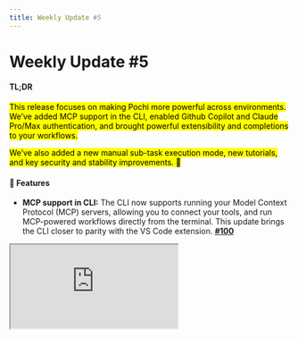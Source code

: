 ```yaml
---
title: Weekly Update #5
---
```


# Weekly Update #5

#### TL;DR

<mark>This release focuses on making Pochi more powerful across environments. We’ve added MCP support in the CLI, enabled Github Copilot and Claude Pro/Max authentication, and brought powerful extensibility and completions to your workflows. </mark>

<mark>We’ve also added a new manual sub-task execution mode, new tutorials, and key security and stability improvements. 🙌 </mark>

#### 🚀 Features

- **MCP support in CLI:** The CLI now supports running your Model Context Protocol (MCP) servers, allowing you to connect your tools, and run MCP-powered workflows directly from the terminal. This update brings the CLI closer to parity with the VS Code extension. **[#100](https://github.com/TabbyML/pochi/issues/100)**

<div
className="w-12/15 md:ml-8 *:shadow-xl/30 *:rounded-lg"
  style={{
    position: "relative",
    paddingBottom: "53.7%",
    marginBottom: 20,
    height: 0,
    overflow: "hidden",
    maxWidth: "100%",
  }}
>
  <iframe
    src="https://drive.google.com/file/d/1V8Ut_XXM9sRdSPHhoGVhMMnJHkxeaYFp/preview"
    style={{
      position: "absolute",
      top: 0,
      left: 0,
      width: "100%",
      height: "100%",
      border: "none",
      borderRadius: "8px",
    }}
    allowFullScreen
    title="MCP Support in CLI"
  />
</div>

- **AI Tooling Integrations (GitHub Copilot + Claude):** You can now authenticate and use your GitHub Copilot and existing Claude Pro/Max subscriptions within Pochi across both the CLI and VS Code. Once authenticated, these services provide completions and suggestions directly in your workflows, enhancing the overall AI-assisted development experience. **[#184](https://github.com/TabbyML/pochi/issues/184) , [#61](https://github.com/TabbyML/pochi/issues/61), [#306](https://github.com/TabbyML/pochi/issues/306)** 

  <div className="w-12/15 md:ml-8 *:shadow-xl/30 *:rounded-lg">![Claude Support](./images/claude-copilot-support.png)</div>

- **Manual Execution Mode for Sub-Tasks:** Sub-tasks created with `newTask` can now be run in a manual, step-by-step mode avoiding large unmoderated changes to your codebases in your sensitive workflows. **[#300](https://github.com/TabbyML/pochi/issues/300)**


<div
className="w-12/15 md:ml-8 *:shadow-xl/30 *:rounded-lg"
  style={{
    position: "relative",
    paddingBottom: "53.7%",
    marginBottom: 20,
    height: 0,
    overflow: "hidden",
    maxWidth: "100%",
  }}
>
  <iframe
    src="https://drive.google.com/file/d/1AwiwI9uIv4Rf_r1rolCLMW38wWVZHP2y/preview"
    style={{
      position: "absolute",
      top: 0,
      left: 0,
      width: "100%",
      height: "100%",
      border: "none",
      borderRadius: "8px",
    }}
    allowFullScreen
    title="Manual Execution for Sub-tasks"
  />
</div>


- **Improved VS Code Configuration Navigation:** VS Code commands like `Pochi: Open MCP Server Settings` now open the relevant config file and jump directly to the specific setting, **[#301](https://github.com/TabbyML/pochi/issues/301)**


#### ✨ Enhancements

- **Enhanced Gemini Model Support:** We've improved existing image input capabilities with added PDF and video inputs, providing richer multimodal workflows with Gemini models. **[#219](https://github.com/TabbyML/pochi/issues/219)**

- **Malformed Custom Agents in VSCode Settings:** Previously ignored malformed agent files (e.g., with YAML parsing errors) are now displayed in the settings UI with a clear warning, making it easier to debug and fix broken custom agent configurations. **[#391](https://github.com/TabbyML/pochi/issues/391)**, **[#415](https://github.com/TabbyML/pochi/issues/415)**

#### 📖 Resources

- [Connect Pochi to Your Self-Hosted Tabby Server](https://docs.getpochi.com/tutorials/connect-to-tabby-server/)
- [Build a Custom MCP Server to Query Supabase](https://docs.getpochi.com/tutorials/supabase-mcp-server/)
